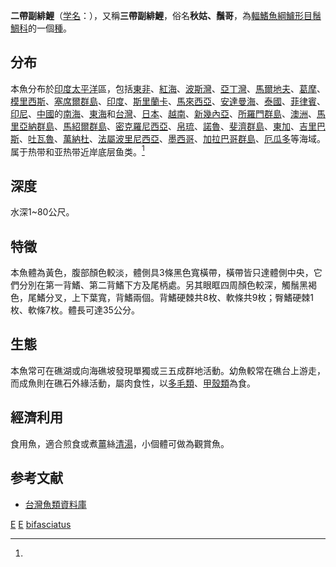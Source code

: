 {{Speciesbox 
| taxon = Parupeneus trifasciatus
| image = Parupeneus bifasciatus.jpg
| status = NE
| status_system = IUCN3.1
| authority =  [[Lacepède|Lacepède]], 1801<ref name='id7576'>{{cite web| url =http://www.bioinfo.cn/db05/BjdwSpecies.php?action=view&id=7576| title =二带副绯鲤| work =中国动物物种编目数据库| publisher =中国科学院微生物研究所| author =中国科学院动物研究所| accessdate =2009-04-16| deadurl =yes| archiveurl =https://web.archive.org/web/20160305024254/http://www.bioinfo.cn/db05/BjdwSpecies.php?action=view&id=7576| archivedate =2016-03-05}}</ref>
| synonyms = *''Upeneus trifasciatus''<br /><small> Lacepède, 1801</small>''
*''Upeneus bifasciatus''<br /><small> Lacepède, 1801</small>''
*''Pseudupeneus bifasciatus''<br /><small> Lacepède, 1801</small>''
*''Mullus bifasciatus''<br /><small> Lacepède, 1801</small>''
*''Mullus trifasciatus''<br /><small> Lacepède, 1801</small>''
*''Parupeneus bifasciatus''<br /><small> Lacepède, 1801</small>''
}}
'''二帶副緋鯉'''（[[学名|学名]]：{{lang|la|''Parupeneus bifasciatus''}}），又稱'''三帶副緋鯉'''，俗名'''秋姑、鬚哥'''，為[[輻鰭魚綱|輻鰭魚綱]][[鱸形目|鱸形目]][[鬚鯛科|鬚鯛科]]的一個[[種|種]]。

== 分布 ==
本魚分布於[[印度|印度]][[太平洋|太平洋]]區，包括[[東非|東非]]、[[紅海|紅海]]、[[波斯灣|波斯灣]]、[[亞丁灣|亞丁灣]]、[[馬爾地夫|馬爾地夫]]、[[葛摩|葛摩]]、[[模里西斯|模里西斯]]、[[塞席爾群島|塞席爾群島]]、[[印度|印度]]、[[斯里蘭卡|斯里蘭卡]]、[[馬來西亞|馬來西亞]]、[[安達曼海|安達曼海]]、[[泰國|泰國]]、[[菲律賓|菲律賓]]、[[印尼|印尼]]、[[中國|中國]]的[[南海|南海]]、[[東海|東海]]和[[台灣|台灣]]、[[日本|日本]]、[[越南|越南]]、[[新幾內亞|新幾內亞]]、[[所羅門群島|所羅門群島]]、[[澳洲|澳洲]]、[[馬里亞納群島|馬里亞納群島]]、[[馬紹爾群島|馬紹爾群島]]、[[密克羅尼西亞|密克羅尼西亞]]、[[帛琉|帛琉]]、[[諾魯|諾魯]]、[[斐濟群島|斐濟群島]]、[[東加|東加]]、[[吉里巴斯|吉里巴斯]]、[[吐瓦魯|吐瓦魯]]、[[萬納杜|萬納杜]]、[[法屬波里尼西亞|法屬波里尼西亞]]、[[墨西哥|墨西哥]]、[[加拉巴哥群島|加拉巴哥群島]]、[[厄瓜多|厄瓜多]]等海域。属于热带和亚热带近岸底层鱼类。<ref name='id7576'/>

== 深度 ==
水深1~80公尺。

== 特徵 ==
本魚體為黃色，腹部顏色較淡，體側具3條黑色寬橫帶，橫帶皆只達體側中央，它們分別在第一背鰭、第二背鰭下方及尾柄處。另其眼眶四周顏色較深，觸鬚黑褐色，尾鰭分叉，上下葉寬，背鰭兩個。背鰭硬棘共8枚、軟條共9枚；臀鰭硬棘1枚、軟條7枚。體長可達35公分。

== 生態 ==
本魚常可在礁湖或向海礁坡發現單獨或三五成群地活動。幼魚較常在礁台上游走，而成魚則在礁石外緣活動，屬肉食性，以[[多毛類|多毛類]]、[[甲殼類|甲殼類]]為食。

== 經濟利用 ==
食用魚，適合煎食或煮[[薑|薑]]絲[[清湯|清湯]]，小個體可做為觀賞魚。

== 参考文献 ==
{{reflist}}
*[http://fishdb.sinica.edu.tw/ 台灣魚類資料庫]{{Wayback|url=http://fishdb.sinica.edu.tw/ |date=20160304193340 }}
{{commons|Parupeneus bifasciatus}}
{{wikispecies|Parupeneus bifasciatus}}
{{Taxonbar|from=Q2482313}}

[[Category:食用鱼|E]]
[[Category:觀賞魚|E]]
[[Category:副绯鲤属|bifasciatus]]